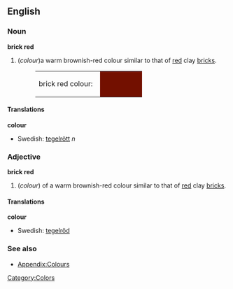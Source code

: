 ==English==

===Noun===
'''brick red'''
#(''colour'')a warm brownish-red colour similar to that of [[red]] clay [[bricks]].
#:<table><tr><td>brick red colour: &nbsp;</td><td bgcolor="#731000" width="80">&nbsp; </td></tr></table>

====Translations====
'''colour'''
{{top}}
*Swedish: [[tegelrött]] ''n''
{{mid}}
{{bottom}}

===Adjective===
'''brick red'''
#(''colour'') of a warm brownish-red colour similar to that of [[red]] clay [[bricks]].

====Translations====
'''colour'''
{{top}}
*Swedish: [[tegelröd]] 
{{mid}}
{{bottom}}

===See also===
*[[Wiktionary_Appendix:Colours|Appendix:Colours]]

[[Category:Colors]]
